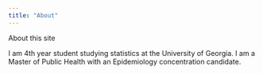 ```yaml
---
title: "About"
---
```


About this site

I am 4th year student studying statistics at the University of Georgia. I am a Master of Public Health with an Epidemiology concentration candidate.
